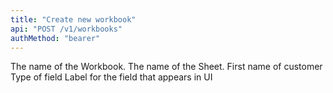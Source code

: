 ```yaml
---
title: "Create new workbook"
api: "POST /v1/workbooks"
authMethod: "bearer"
---
```


<ParamField body="name" type="string" default="My Simple Workbook" required>
  The name of the Workbook.
</ParamField>

<ParamField body="sheets" type="array">

<ParamField body="name" type="string" default="My Simple Sheet" required>
  The name of the Sheet.
</ParamField>

<ParamField body="fields" type="array">

<ParamField body="key" type="string" default="First Name">
   First name of customer
</ParamField>

<ParamField body="type" type="string" default="string">
   Type of field
</ParamField>

<ParamField body="label" type="string" default="First Name">
   Label for the field that appears in UI
</ParamField>

</ParamField>

</ParamField>
